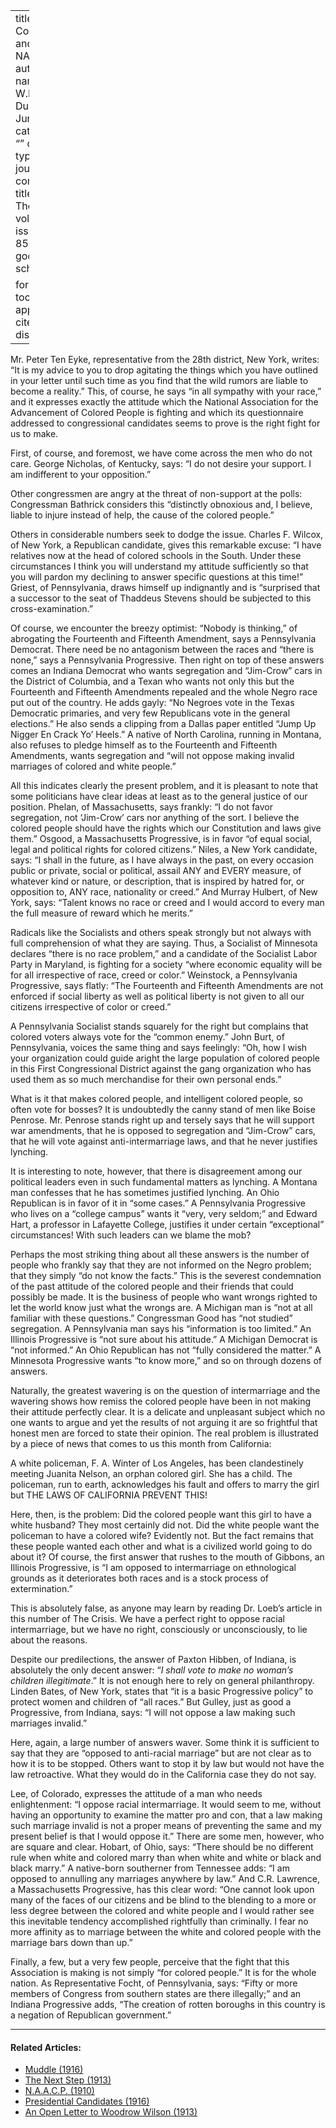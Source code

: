 
---
title: 'The Congressmen and the NAACP'
author:
  - name:
      given: W.E.B.
      family: Du Bois
date: Jun. 1914
categories: 
  - ""
citation: 
  type: article-journal
  container-title: The Crisis
  volume: 9
  issue: 2
  page: 85-87
google-scholar: true

format:
  html:
    toc: false
    appendix-cite-as: display
---



Mr. Peter Ten Eyke, representative from the 28th district, New York, writes: "It is my advice to you to drop agitating the things which you have outlined in your letter until such time as you find that the wild rumors are liable to become a reality." This, of course, he says "in all sympathy with your race," and it expresses exactly the attitude which the National Association for the Advancement of Colored People is fighting and which its questionnaire addressed to congressional candidates seems to prove is the right fight for us to make.

First, of course, and foremost, we have come across the men who do not care. George Nicholas, of Kentucky, says: "I do not desire your support. I am indifferent to your opposition."

Other congressmen are angry at the threat of non-support at the polls: Congressman Bathrick considers this "distinctly obnoxious and, I believe, liable to injure instead of help, the cause of the colored people." 

Others in considerable numbers seek to dodge the issue. Charles F. Wilcox, of New York, a Republican candidate, gives this remarkable excuse: "I have relatives now at the head of colored schools in the South. Under these circumstances I think you will understand my attitude sufficiently so that you will pardon my declining to answer specific questions at this time!" Griest, of Pennsylvania, draws himself up indignantly and is "surprised that a successor to the seat of Thaddeus Stevens should be subjected to this cross-examination."

Of course, we encounter the breezy optimist: "Nobody is thinking," of abrogating the Fourteenth and Fifteenth Amendment, says a Pennsylvania Democrat. There need be no antagonism between the races and "there is none," says a Pennsylvania Progressive. Then right on top of these answers comes an Indiana Democrat who wants segregation and "Jim-Crow" cars in the District of Columbia, and a Texan who wants not only this but the Fourteenth and Fifteenth Amendments repealed and the whole Negro race put out of the country. He adds gayly: "No Negroes vote in the Texas Democratic primaries, and very few Republicans vote in the general elections." He also sends a clipping from a Dallas paper entitled "Jump Up Nigger En Crack Yo' Heels." A native of North Carolina, running in Montana, also refuses to pledge himself as to the Fourteenth and Fifteenth Amendments, wants segregation and "will not oppose making invalid marriages of colored and white people."

All this indicates clearly the present problem, and it is pleasant to note that some politicians have clear ideas at least as to the general justice of our position. Phelan, of Massachusetts, says frankly: "I do not favor segregation, not 'Jim-Crow' cars nor anything of the sort. I believe the colored people should have the rights which our Constitution and laws give them." Osgood, a Massachusetts Progressive, is in favor "of equal social, legal and political rights for colored citizens." Niles, a New York candidate, says: "I shall in the future, as I have always in the past, on every occasion public or private, social or political, assail ANY and EVERY measure, of whatever kind or nature, or description, that is inspired by hatred for, or opposition to, ANY race, nationality or creed." And Murray Hulbert, of New York, says: "Talent knows no race or creed and I would accord to every man the full measure of reward which he merits."

Radicals like the Socialists and others speak strongly but not always with full comprehension of what they are saying. Thus, a Socialist of Minnesota declares "there is no race problem," and a candidate of the Socialist Labor Party in Maryland, is fighting for a society "where economic equality will be for all irrespective of race, creed or color." Weinstock, a Pennsylvania Progressive, says flatly: "The Fourteenth and Fifteenth Amendments are not enforced if social liberty as well as political liberty is not given to all our citizens irrespective of color or creed."

A Pennsylvania Socialist stands squarely for the right but complains that colored voters always vote for the "common enemy." John Burt, of Pennsylvania, voices the same thing and says feelingly: "Oh, how I wish your organization could guide aright the large population of colored people in this First Congressional District against the gang organization who has used them as so much merchandise for their own personal ends." 

What is it that makes colored people, and intelligent colored people, so often vote for bosses? It is undoubtedly the canny stand of men like Boise Penrose. Mr. Penrose stands right up and tersely says that he will support war amendments, that he is opposed to segregation and "Jim-Crow" cars, that he will vote against anti-intermarriage laws, and that he never justifies lynching.

It is interesting to note, however, that there is disagreement among our political leaders even in such fundamental matters as lynching. A Montana man confesses that he has sometimes justified lynching. An Ohio Republican is in favor of it in "some cases." A Pennsylvania Progressive who lives on a "college campus" wants it "very, very seldom;" and Edward Hart, a professor in Lafayette College, justifies it under certain "exceptional" circumstances! With such leaders can we blame the mob?

Perhaps the most striking thing about all these answers is the number of people who frankly say that they are not informed on the Negro problem; that they simply "do not know the facts." This is the severest condemnation of the past attitude of the colored people and their friends that could possibly be made. It is the business of people who want wrongs righted to let the world know just what the wrongs are. A Michigan man is "not at all familiar with these questions." Congressman Good has "not studied" segregation. A Pennsylvania man says his "information is too limited." An Illinois Progressive is "not sure about his attitude." A Michigan Democrat is "not informed." An Ohio Republican has not "fully considered the matter." A Minnesota Progressive wants "to know more," and so on through dozens of answers.

Naturally, the greatest wavering is on the question of intermarriage and the wavering shows how remiss the colored people have been in not making their attitude perfectly clear. It is a delicate and unpleasant subject which no one wants to argue and yet the results of not arguing it are so frightful that honest men are forced to state their opinion. The real problem is illustrated by a piece of news that comes to us this month from California:

A white policeman, F. A. Winter of Los Angeles, has been clandestinely meeting Juanita Nelson, an orphan colored girl. She has a child. The policeman, run to earth, acknowledges his fault and offers to marry the girl but THE LAWS OF CALIFORNIA PREVENT THIS!

Here, then, is the problem: Did the colored people want this girl to have a white husband? They most certainly did not. Did the white people want the policeman to have a colored wife? Evidently not. But the fact remains that these people wanted each other and what is a civilized world going to do about it? Of course, the first answer that rushes to the mouth of Gibbons, an Illinois Progressive, is "I am opposed to intermarriage on ethnological grounds as it deteriorates both races and is a stock process of extermination."

This is absolutely false, as anyone may learn by reading Dr. Loeb's article in this number of <span class="small-caps">The Crisis.</span> We have a perfect right to oppose racial intermarriage, but we have no right, consciously or unconsciously, to lie about the reasons.

Despite our predilections, the answer of Paxton Hibben, of Indiana, is absolutely the only decent answer: "*I shall vote to make no woman's children illegitimate*." It is not enough here to rely on general philanthropy. Linden Bates, of New York, states that "it is a basic Progressive policy" to protect women and children of "all races." But Gulley, just as good a Progressive, from Indiana, says: "I will not oppose a law making such marriages invalid."

Here, again, a large number of answers waver. Some think it is sufficient to say that they are "opposed to anti-racial marriage" but are not clear as to how it is to be stopped. Others want to stop it by law but would not have the law retroactive. What they would do in the California case they do not say.

Lee, of Colorado, expresses the attitude of a man who needs enlightenment: "I oppose racial intermarriage. It would seem to me, without having an opportunity to examine the matter pro and con, that a law making such marriage invalid is not a proper means of preventing the same and my present belief is that I would oppose it." There are some men, however, who are square and clear. Hobart, of Ohio, says: "There should be no different rule when white and colored marry than when white and white or black and black marry." A native-born southerner from Tennessee adds: "I am opposed to annulling any marriages anywhere by law." And C.R. Lawrence, a Massachusetts Progressive, has this clear word: "One cannot look upon many of the faces of our citizens and be blind to the blending to a more or less degree between the colored and white people and I would rather see this inevitable tendency accomplished rightfully than criminally. I fear no more affinity as to marriage between the white and colored people with the marriage bars down than up."

Finally, a few, but a very few people, perceive that the fight that this Association is making is not simply "for colored people." It is for the whole nation. As Representative Focht, of Pennsylvania, says: "Fifty or more members of Congress from southern states are there illegally;" and an Indiana Progressive adds, "The creation of rotten boroughs in this country is a negation of Republican government."

<!-- Similar articles start here -->
<div  class="clear-wrap"></div>
<hr>
#### Related Articles:

* [Muddle (1916)](/Volumes/13/02/muddle.html)
* [The Next Step (1913)](/Volumes/06/02/next_step.html)
* [N.A.A.C.P. (1910)](/Volumes/01/02/NAACP.html)
* [Presidential Candidates (1916)](/Volumes/13/01/presidential_candidates.html)
* [An Open Letter to Woodrow Wilson (1913)](/Volumes/05/05/open_letter.html)

<!-- Similar articles end here -->